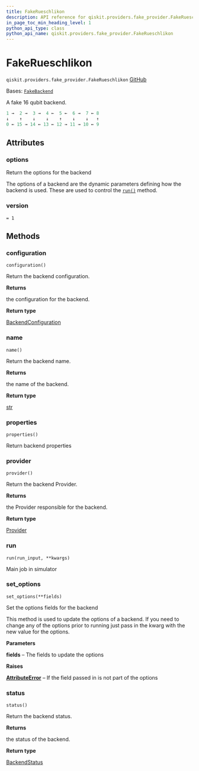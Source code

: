 ```yaml
---
title: FakeRueschlikon
description: API reference for qiskit.providers.fake_provider.FakeRueschlikon
in_page_toc_min_heading_level: 1
python_api_type: class
python_api_name: qiskit.providers.fake_provider.FakeRueschlikon
---
```


# FakeRueschlikon

<span id="qiskit.providers.fake_provider.FakeRueschlikon" />

`qiskit.providers.fake_provider.FakeRueschlikon` [GitHub](https://github.com/qiskit/qiskit/tree/stable/0.45/qiskit/providers/fake_provider/backends/rueschlikon/fake_rueschlikon.py "view source code")

Bases: [`FakeBackend`](providers_fake_provider#qiskit.providers.fake_provider.FakeBackend "qiskit.providers.fake_provider.fake_backend.FakeBackend")

A fake 16 qubit backend.

```python
1 →  2 →  3 →  4 ←  5 ←  6 →  7 ← 8
↓    ↑    ↓    ↓    ↑    ↓    ↓   ↑
0 ← 15 → 14 ← 13 ← 12 → 11 → 10 ← 9
```

## Attributes

<span id="qiskit.providers.fake_provider.FakeRueschlikon.options" />

### options

Return the options for the backend

The options of a backend are the dynamic parameters defining how the backend is used. These are used to control the [`run()`](#qiskit.providers.fake_provider.FakeRueschlikon.run "qiskit.providers.fake_provider.FakeRueschlikon.run") method.

<span id="qiskit.providers.fake_provider.FakeRueschlikon.version" />

### version

`= 1`

## Methods

### configuration

<span id="qiskit.providers.fake_provider.FakeRueschlikon.configuration" />

`configuration()`

Return the backend configuration.

**Returns**

the configuration for the backend.

**Return type**

[BackendConfiguration](qiskit.providers.models.BackendConfiguration "qiskit.providers.models.BackendConfiguration")

### name

<span id="qiskit.providers.fake_provider.FakeRueschlikon.name" />

`name()`

Return the backend name.

**Returns**

the name of the backend.

**Return type**

[str](https://docs.python.org/3/library/stdtypes.html#str "(in Python v3.12)")

### properties

<span id="qiskit.providers.fake_provider.FakeRueschlikon.properties" />

`properties()`

Return backend properties

### provider

<span id="qiskit.providers.fake_provider.FakeRueschlikon.provider" />

`provider()`

Return the backend Provider.

**Returns**

the Provider responsible for the backend.

**Return type**

[Provider](qiskit.providers.Provider "qiskit.providers.Provider")

### run

<span id="qiskit.providers.fake_provider.FakeRueschlikon.run" />

`run(run_input, **kwargs)`

Main job in simulator

### set\_options

<span id="qiskit.providers.fake_provider.FakeRueschlikon.set_options" />

`set_options(**fields)`

Set the options fields for the backend

This method is used to update the options of a backend. If you need to change any of the options prior to running just pass in the kwarg with the new value for the options.

**Parameters**

**fields** – The fields to update the options

**Raises**

[**AttributeError**](https://docs.python.org/3/library/exceptions.html#AttributeError "(in Python v3.12)") – If the field passed in is not part of the options

### status

<span id="qiskit.providers.fake_provider.FakeRueschlikon.status" />

`status()`

Return the backend status.

**Returns**

the status of the backend.

**Return type**

[BackendStatus](qiskit.providers.models.BackendStatus "qiskit.providers.models.BackendStatus")

